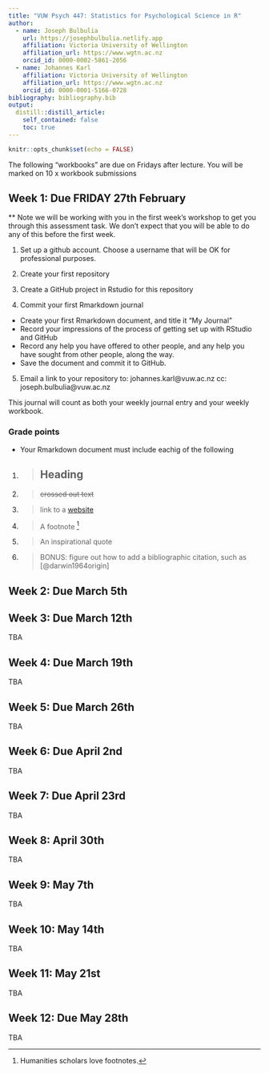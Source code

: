 ```yaml
---
title: "VUW Psych 447: Statistics for Psychological Science in R"
author:
  - name: Joseph Bulbulia
    url: https://josephbulbulia.netlify.app
    affiliation: Victoria University of Wellington
    affiliation_url: https://www.wgtn.ac.nz
    orcid_id: 0000-0002-5861-2056
  - name: Johannes Karl 
    affiliation: Victoria University of Wellington
    affiliation_url: https://www.wgtn.ac.nz
    orcid_id: 0000-0001-5166-0728
bibliography: bibliography.bib
output:
  distill::distill_article:
    self_contained: false
    toc: true
---
```




```r
knitr::opts_chunk$set(echo = FALSE)
```


The following "workbooks" are due on Fridays after lecture. You will be marked on 10 x workbook submissions

## Week 1: Due FRIDAY 27th February

** Note we will be working with you in the first week's workshop to get you through this assessment task. We don't expect that you will be able to do any of this before the first week. 

  1.  Set up a github account. Choose a username that will be OK for professional purposes.

  2.  Create your first repository
  
  3.  Create a GitHub project in Rstudio for this repository

  4.  Commit your first  Rmarkdown journal
  - Create your first Rmarkdown document, and title it "My Journal" 
  - Record your impressions of the process of getting set up with RStudio and GitHub
  - Record any help you have offered to other people, and any help you have sought from other people, along the way. 
  - Save the document and commit it to GitHub. 

  5.  Email a link to your repository to: 
  johannes.karl@vuw.ac.nz 
  cc: joseph.bulbulia@vuw.ac.nz 
  
This journal will count as both your weekly journal entry and your weekly workbook.  


### Grade points

- Your Rmarkdown document must include eachig of the following 

1.
> ## Heading

2.
> ~~crossed out text~~

3.
> link to a [website](https://www.theonion.com/)

4.
> A footnote ^[Humanities scholars love footnotes.]

5. 
> An inspirational quote

6. 
> BONUS: figure out how to add a bibliographic citation, such as [@darwin1964origin]




## Week 2: Due March 5th







## Week 3: Due March 12th
TBA


## Week 4: Due March 19th
TBA

## Week 5: Due March 26th
TBA

## Week 6: Due April 2nd
TBA

## Week 7: Due April 23rd 
TBA

## Week 8: April 30th 
TBA

## Week 9: May 7th
TBA

## Week 10: May 14th
TBA

## Week 11: May 21st
TBA

## Week 12: Due May 28th
TBA









